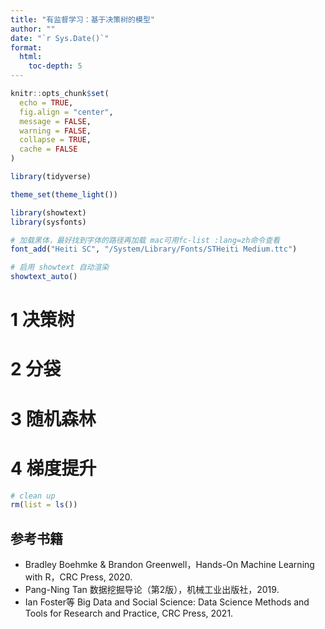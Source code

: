 ```yaml
---
title: "有监督学习：基于决策树的模型"
author: ""
date: "`r Sys.Date()`"
format: 
  html:
    toc-depth: 5
---
```


```r

knitr::opts_chunk$set(
  echo = TRUE,
  fig.align = "center",
  message = FALSE,
  warning = FALSE,
  collapse = TRUE,
  cache = FALSE
)

library(tidyverse)

theme_set(theme_light())

library(showtext)
library(sysfonts)

# 加载黑体，最好找到字体的路径再加载 mac可用fc-list :lang=zh命令查看
font_add("Heiti SC", "/System/Library/Fonts/STHeiti Medium.ttc")  

# 启用 showtext 自动渲染
showtext_auto()
```

# 1 决策树

# 2 分袋

# 3 随机森林

# 4 梯度提升


```r
# clean up
rm(list = ls())
```

## 参考书籍

-   Bradley Boehmke & Brandon Greenwell，Hands-On Machine Learning with R，CRC Press, 2020.\
-   Pang-Ning Tan 数据挖掘导论（第2版），机械工业出版社，2019.\
-   Ian Foster等 Big Data and Social Science: Data Science Methods and Tools for Research and Practice, CRC Press, 2021.\
